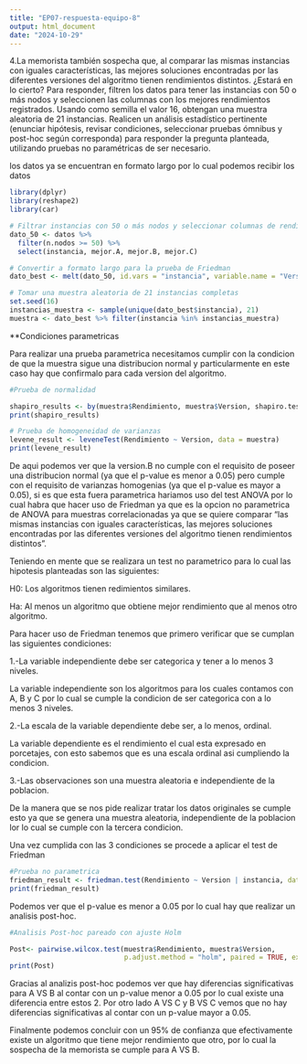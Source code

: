 ```yaml
---
title: "EP07-respuesta-equipo-8"
output: html_document
date: "2024-10-29"
---
```


4.La memorista también sospecha que, al comparar las mismas instancias con iguales características, las mejores soluciones encontradas por las diferentes versiones del algoritmo tienen rendimientos distintos. ¿Estará en lo cierto?
Para responder, filtren los datos para tener las instancias con 50 o más nodos y seleccionen las columnas con los mejores rendimientos registrados. Usando como semilla el valor 16, obtengan una muestra aleatoria de 21 instancias. Realicen un análisis estadístico pertinente (enunciar hipótesis, revisar condiciones, seleccionar pruebas ómnibus y post-hoc según corresponda) para responder la pregunta planteada, utilizando pruebas no paramétricas de ser necesario.

los datos ya se encuentran en formato largo por lo cual podemos recibir los datos

```r
library(dplyr)
library(reshape2)
library(car)

# Filtrar instancias con 50 o más nodos y seleccionar columnas de rendimiento y de instancia
dato_50 <- datos %>%
  filter(n.nodos >= 50) %>%
  select(instancia, mejor.A, mejor.B, mejor.C)

# Convertir a formato largo para la prueba de Friedman
dato_best <- melt(dato_50, id.vars = "instancia", variable.name = "Version", value.name = "Rendimiento")

# Tomar una muestra aleatoria de 21 instancias completas
set.seed(16)
instancias_muestra <- sample(unique(dato_best$instancia), 21)
muestra <- dato_best %>% filter(instancia %in% instancias_muestra)

```
**Condiciones parametricas

Para realizar una prueba parametrica necesitamos cumplir con la condicion de que la muestra sigue una distribucion normal y particularmente en este caso hay que confirmalo para cada version del algoritmo.


```r
#Prueba de normalidad

shapiro_results <- by(muestra$Rendimiento, muestra$Version, shapiro.test)
print(shapiro_results)

# Prueba de homogeneidad de varianzas
levene_result <- leveneTest(Rendimiento ~ Version, data = muestra)
print(levene_result)

```
De aqui podemos ver que la version.B no cumple con el requisito de poseer una distribucion normal (ya que el p-value es menor a 0.05) pero cumple con el requisito de varianzas homogenias (ya que el p-value es mayor a 0.05), si es que esta fuera parametrica hariamos uso del test ANOVA por lo cual habra que hacer uso de Friedman ya que es la opcion no parametrica de ANOVA para muestras correlacionadas ya que se quiere comparar "las mismas instancias con iguales características, las mejores soluciones encontradas por las diferentes versiones del algoritmo tienen rendimientos distintos". 

Teniendo en mente que se realizara un test no parametrico para lo cual las hipotesis planteadas son las siguientes: 

H0: Los algoritmos tienen redimientos similares.

Ha: Al menos un algoritmo que obtiene mejor rendimiento que al menos otro algoritmo.


Para hacer uso de Friedman tenemos que primero verificar que se cumplan las siguientes condiciones:

1.-La variable independiente debe ser categorica y tener a lo menos 3 niveles.

La variable independiente son los algoritmos para los cuales contamos con A, B y C por lo cual se cumple la condicion de ser categorica con a lo menos 3 niveles.

2.-La escala de la variable dependiente debe ser, a lo menos, ordinal.

La variable dependiente es el rendimiento el cual esta expresado en porcetajes, con esto sabemos que es una escala ordinal asi cumpliendo la condicion.

3.-Las observaciones son una muestra aleatoria e independiente de la poblacion.

De la manera que se nos pide realizar tratar los datos originales se cumple esto ya que se genera una muestra aleatoria, independiente de la poblacion lor lo cual se cumple con la tercera condicion.

Una vez cumplida con las 3 condiciones se procede a aplicar el test de Friedman

```r
#Prueba no parametrica
friedman_result <- friedman.test(Rendimiento ~ Version | instancia, data = muestra)
print(friedman_result)

```
Podemos ver que el p-value es menor a 0.05 por lo cual hay que realizar un analisis post-hoc.

```r
#Analisis Post-hoc pareado con ajuste Holm

Post<- pairwise.wilcox.test(muestra$Rendimiento, muestra$Version, 
                            p.adjust.method = "holm", paired = TRUE, exact = FALSE)
print(Post)
```
Gracias al analizis post-hoc podemos ver que hay diferencias significativas para A VS B al contar con un p-value menor a 0.05 por lo cual existe una diferencia entre estos 2. Por otro lado A VS C y B VS C vemos que no hay diferencias significativas al contar con un p-value mayor a 0.05.

Finalmente podemos concluir con un 95% de confianza que efectivamente existe un algoritmo que tiene mejor rendimiento que otro, por lo cual la sospecha de la memorista se cumple para A VS B.

